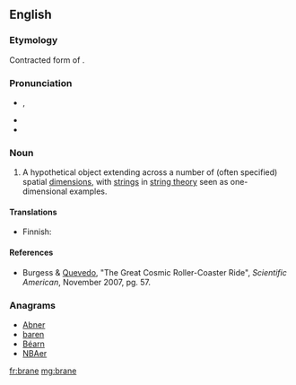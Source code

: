 {{also|Brane}}
==English==
{{wikipedia}}

===Etymology===
Contracted form of {{term|membrane}}.

===Pronunciation===
* {{IPA|/bɹeɪn/}}, {{X-SAMPA|/breIn/}}
* {{homophones|brain|lang=en}}
* {{rhymes|eɪn}}

===Noun===
{{en-noun}}

# {{context|physics|lang=en}} A hypothetical object extending across a number of (often specified) spatial [[dimension]]s, with [[strings]] in [[string theory]] seen as one-dimensional examples.

====Translations====
{{trans-top|hypothetical object}}
* Finnish: {{t|fi|braani}}
{{trans-mid}}
{{trans-bottom}}

====References====
* Burgess & [[w:Fernando Quevedo|Quevedo]], "The Great Cosmic Roller-Coaster Ride", ''Scientific American'', November 2007, pg. 57.

===Anagrams===
* [[Abner#English|Abner]]
* [[baren#English|baren]]
* [[Béarn#English|Béarn]]
* [[NBAer#English|NBAer]]

[[fr:brane]]
[[mg:brane]]